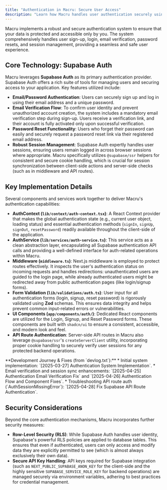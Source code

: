 ```yaml
---
title: "Authentication in Macru: Secure User Access"
description: "Learn how Macru handles user authentication securely using Supabase Auth, including email/password, verification, and session management."
---
```


Macru implements a robust and secure authentication system to ensure that your data is protected and accessible only by you. The system comprehensively handles user sign-up, login, email verification, password resets, and session management, providing a seamless and safe user experience.

## Core Technology: Supabase Auth

Macru leverages **Supabase Auth** as its primary authentication provider. Supabase Auth offers a rich suite of tools for managing users and securing access to your application. Key features utilized include:

*   **Email/Password Authentication**: Users can securely sign up and log in using their email address and a unique password.
*   **Email Verification Flow**: To confirm user identity and prevent unauthorized account creation, the system includes a mandatory email verification step during sign-up. Users receive a verification link, and their account is fully activated only upon successful verification.
*   **Password Reset Functionality**: Users who forget their password can easily and securely request a password reset link via their registered email address.
*   **Robust Session Management**: Supabase Auth expertly handles user sessions, ensuring users remain logged in across browser sessions where appropriate. Macru specifically utilizes ``@supabase/ssr`` helpers for consistent and secure cookie handling, which is crucial for session synchronization between client-side actions and server-side checks (such as in middleware and API routes).

## Key Implementation Details

Several components and services work together to deliver Macru's authentication capabilities:

*   **AuthContext (``lib/context/auth-context.tsx``)**: A React Context provider that makes the global authentication state (e.g., current user object, loading status) and essential authentication methods (``signIn``, ``signUp``, ``signOut``, ``resetPassword``) readily available throughout the client-side of the application.
*   **AuthService (``lib/services/auth-service.ts``)**: This service acts as a clean abstraction layer, encapsulating all Supabase authentication API calls and providing a well-defined interface for auth-related operations within Macru.
*   **Middleware (``middleware.ts``)**: Next.js middleware is employed to protect routes effectively. It inspects the user's authentication status on incoming requests and handles redirections: unauthenticated users are guided to the login page, while already authenticated users might be redirected away from public authentication pages (like login/signup forms).
*   **Form Validation (``lib/validations/auth.ts``)**: User input for all authentication forms (login, signup, reset password) is rigorously validated using **Zod** schemas. This ensures data integrity and helps prevent common input-related errors or vulnerabilities.
*   **UI Components (``app/components/auth/``)**: Dedicated React components are utilized for the Login, Signup, and Reset Password forms. These components are built with `shadcn/ui` to ensure a consistent, accessible, and modern look and feel.
*   **API Route Authentication**: Server-side API routes in Macru also leverage ``@supabase/ssr``'s ``createServerClient`` utility, incorporating proper cookie handling to securely verify user sessions for any protected backend operations.

<Note>
  **Development Journey & Fixes (from `devlog.txt`):**
  *   Initial system implementation: `[2025-03-27] Authentication System Implementation`.
  *   Email verification and session sync enhancements: `[2025-04-25] Authentication Email Verification Fix` and `[2025-04-26] Authentication Flow and Component Fixes`.
  *   Troubleshooting API route auth (`AuthSessionMissingError`): `[2025-04-28] Fix Supabase API Route Authentication`.
</Note>

## Security Considerations

Beyond the core authentication mechanisms, Macru incorporates further security measures:

*   **Row-Level Security (RLS)**: While Supabase Auth handles user identity, Supabase's powerful RLS policies are applied to database tables. This ensures that even if authenticated, users can only access and modify data they are explicitly permitted to see (which is almost always exclusively their own data).
*   **Secure API Key Handling**: API keys required for Supabase integration (such as ``NEXT_PUBLIC_SUPABASE_ANON_KEY`` for the client-side and the highly sensitive ``SUPABASE_SERVICE_ROLE_KEY`` for backend operations) are managed securely via environment variables, adhering to best practices for credential management. 